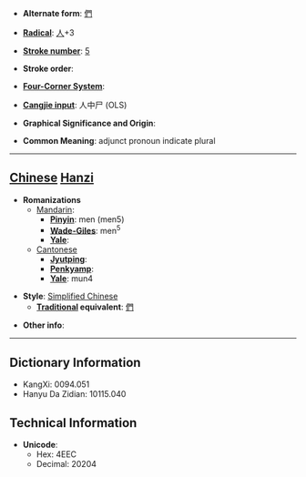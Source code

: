 * '''Alternate form''': [[們]]

* '''[[Wiktionary:Chinese radical index| Radical]]''': [[Wiktionary:Chinese radical index 人|人]]+3

* '''[[Wiktionary:Chinese total strokes index|Stroke number]]''': [[Wiktionary:Chinese total strokes index 5|5]]

* '''Stroke order''': 

* '''[[Wiktionary:Chinese four corner index|Four-Corner System]]''': 

* '''[[Wiktionary:Chinese Cangjie index|Cangjie input]]''': 人中尸 (OLS)

* '''Graphical Significance and Origin''': 

* '''Common Meaning''': adjunct pronoun indicate plural

----

== [[Chinese]] [[Hanzi]] ==

* '''Romanizations'''
** [[Mandarin]]:
*** '''[[Pinyin]]''': men (men5)
*** '''[[Wade-Giles]]''': men<sup>5</sup>
*** '''[[Yale]]''': 
**[[Cantonese]]
***'''[[Jyutping]]''':
***'''[[Penkyamp]]''': 
***'''[[Yale]]''': mun4

* '''Style''': [[Simplified Chinese]] 
** '''[[Traditional Chinese|Traditional]] equivalent''': [[們]]

* '''Other info''': 

----

== Dictionary Information ==

* KangXi: 0094.051
* Hanyu Da Zidian: 10115.040

== Technical Information ==

* '''Unicode''':
** Hex: 4EEC
** Decimal: 20204